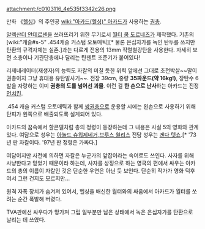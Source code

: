 attachment:/c0103116_4e535f3342c26.png

만화 《[[헬싱]]》의 주인공 [[wiki:"아카드(헬싱)" 아카드]]가 사용하는 [[권총]].

[[알렉산더 안데르센]]을 쓰러뜨리기 위한 무기로서 [[월터 쿰 도르네즈]]가 제작했다. 기존의 [wiki:"캐슬#s-5" .454캐슬 커스텀 오토매틱][* 물론 은십자가를 녹인 탄두를 쓰지만 탄환의 규격자체는 실존.]과는 다르게 전용의 13mm 작렬철강탄을 사용한다. 자세히 보면 소총이나 기관단총에나 달리는 탄젠트 조준기가 붙어있다!

리제네레이터(재생자)의 능력도 자칼의 미칠 듯한 위력 앞에선 그대로 초전박살~~말이 권총이지 그냥 휴대용 유탄발사기~~. 전장 39cm, 중량 '''35파운드(약 16kg!)''', 장탄수 6발을 자랑하는 이미 '''권총의 도를 넘어선 괴물'''. 이런 걸 '''한 손으로 난사'''하는 아카드는 진정 [[먼치킨]].

.454 캐슬 커스텀 오토매틱과 함께 [[쌍권총]]으로 운용할 시에는 왼손으로 사용하기 위해 탄피가 왼쪽으로 배출되도록 설계되어 있다.

아카드의 꿈속에서 할콘델처럼 총의 정령이 등장하는데 그 내용은 사실 5의 영화와 관계 있다. 여담으로 성우는 [[아놀드 슈워제네거]],[[브루스 윌리스]] 전담 성우는 [[겐다 텟쇼]].[* '73년 판 자칼이다. '97년 판 정령은 가짜다.]

여담이지만 사전에 의하면 자칼은 누군가의 앞잡이라는 속어로도 쓰인다. 사자를 위해 사냥한다고 믿었기 때문이라 하는데, 사자를 상징으로 하는 영국의 편에서 싸우는 아카드의 총의 이름이 자칼인 것은 단순한 우연은 아닌 듯 보인다. 단순히 작가가 영화 덕후여서 그런 건지도 모르지만…

원격 자폭 장치가 숨겨져 있어서, 헬싱을 배신한 월터와의 싸움에서 아카드가 월터를 쏘려는 순간 폭발해 버렸다.

TVA판에선 싸우다가 망가져 그립 일부분만 남은 상태에서 녹은 은십자가를 탄환으로 날리는 데 쓰였다.
